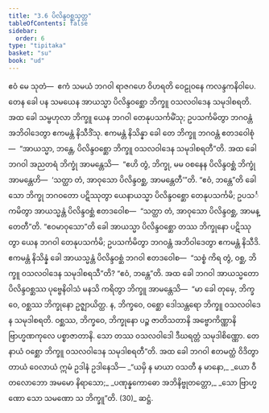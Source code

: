 ```yaml
---
title: "3.6 ပိလိန္ဒဝစ္ဆသုတ္တ"
tableOfContents: false
sidebar:
  order: 6
type: "tipitaka"
basket: "su"
book: "ud"
---
```



<DynamicBreadcrumb />

<Division number="26" book="ud" e="ch" v="18" p="109">

<Paragraph number="203" book="ud">
ဧဝံ မေ သုတံ—  ဧကံ သမယံ ဘဂဝါ ရာဇဂဟေ ဝိဟရတိ ဝေဠုဝနေ ကလန္ဒကနိဝါပေ. တေန ခေါ ပန သမယေန အာယသ္မာ ပိလိန္ဒဝစ္ဆော ဘိက္ခူ ဝသလဝါဒေန သမုဒါစရတိ. အထ ခေါ သမ္ဗဟုလာ ဘိက္ခူ ယေန ဘဂဝါ တေနုပသင်္ကမိံသု; ဥပသင်္ကမိတွာ ဘဂဝန္တံ အဘိဝါဒေတွာ ဧကမန္တံ နိသီဒိံသု. ဧကမန္တံ နိသိန္နာ ခေါ တေ ဘိက္ခူ ဘဂဝန္တံ ဧတဒဝေါစုံ—  “အာယသ္မာ, ဘန္တေ, ပိလိန္ဒဝစ္ဆော ဘိက္ခူ ဝသလဝါဒေန သမုဒါစရတီ”တိ.
</Paragraph>

<Paragraph number="204" book="ud">
အထ ခေါ ဘဂဝါ အညတရံ ဘိက္ခုံ အာမန္တေသိ—  “ဧဟိ တွံ, ဘိက္ခု, မမ ဝစနေန ပိလိန္ဒဝစ္ဆံ ဘိက္ခုံ အာမန္တေဟိ—  ‘သတ္ထာ တံ, အာဝုသော ပိလိန္ဒဝစ္ဆ, အာမန္တေတီ’”တိ. “ဧဝံ, ဘန္တေ”တိ ခေါ သော ဘိက္ခု ဘဂဝတော ပဋိဿုတွာ ယေနာယသ္မာ ပိလိန္ဒဝစ္ဆော တေနုပသင်္ကမိ; ဥပသင်္ကမိတွာ အာယသ္မန္တံ ပိလိန္ဒဝစ္ဆံ ဧတဒဝေါစ—  “သတ္ထာ တံ, အာဝုသော ပိလိန္ဒဝစ္ဆ, အာမန္တေတီ”တိ.
</Paragraph>

<Paragraph number="205" book="ud">
“ဧဝမာဝုသော”တိ ခေါ အာယသ္မာ ပိလိန္ဒဝစ္ဆော တဿ ဘိက္ခုနော ပဋိဿုတွာ ယေန ဘဂဝါ တေနုပသင်္ကမိ; ဥပသင်္ကမိတွာ ဘဂဝန္တံ အဘိဝါဒေတွာ ဧကမန္တံ နိသီဒိ. ဧကမန္တံ နိသိန္နံ ခေါ အာယသ္မန္တံ ပိလိန္ဒဝစ္ဆံ ဘဂဝါ ဧတဒဝေါစ—  “သစ္စံ ကိရ တွံ, ဝစ္ဆ, ဘိက္ခူ ဝသလဝါဒေန သမုဒါစရသီ”တိ? “ဧဝံ, ဘန္တေ”တိ.
</Paragraph>

<Paragraph number="206" book="ud">
အထ ခေါ ဘဂဝါ အာယသ္မတော ပိလိန္ဒဝစ္ဆဿ ပုဗ္ဗေနိဝါသံ မနသိ ကရိတွာ ဘိက္ခူ အာမန္တေသိ—  “မာ ခေါ တုမှေ, ဘိက္ခဝေ, ဝစ္ဆဿ ဘိက္ခုနော ဥဇ္ဈာယိတ္ထ. န, ဘိက္ခဝေ, ဝစ္ဆော ဒေါသန္တရော ဘိက္ခူ ဝသလဝါဒေန သမုဒါစရတိ. ဝစ္ဆဿ, ဘိက္ခဝေ, ဘိက္ခုနော ပဉ္စ ဇာတိသတာနိ အဗ္ဗောကိဏ္ဏာနိ ဗြာဟ္မဏကုလေ ပစ္စာဇာတာနိ. သော တဿ ဝသလဝါဒေါ ဒီဃရတ္တံ သမုဒါစိဏ္ဏော. တေနာယံ ဝစ္ဆော ဘိက္ခူ ဝသလဝါဒေန သမုဒါစရတီ”တိ.
</Paragraph>

<Paragraph number="207" book="ud">
အထ ခေါ ဘဂဝါ ဧတမတ္ထံ ဝိဒိတွာ တာယံ ဝေလာယံ ဣမံ ဥဒါနံ ဥဒါနေသိ—
</Paragraph>

<Paragraph number="208" type="verses" book="ud">
_“ယမှိ န မာယာ ဝသတီ န မာနော,_  
_ယော ဝီတလောဘော အမမော နိရာသော;_  
_ပဏုန္နကောဓော အဘိနိဗ္ဗုတတ္တော,_  
_သော ဗြာဟ္မဏော သော သမဏော သ ဘိက္ခူ”တိ. (30)_  


</Paragraph>
</Division>

<Paragraph number="209" type="center" book="ud">
ဆဋ္ဌံ.
</Paragraph>